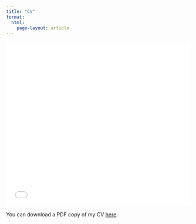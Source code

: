 ```yaml
---
title: "CV"
format: 
  html:
    page-layout: article
---
```


```{=html}
<iframe src="/files/Grawe_Alexander_Academic_CV_en.pdf#toolbar=0," width="100%" height="450" frameborder="no" border="0" marginwidth="0" marginheight="0"></iframe>
```

You can download a PDF copy of my CV [here](/files/Grawe_Alexander_Academic_CV_en.pdf).